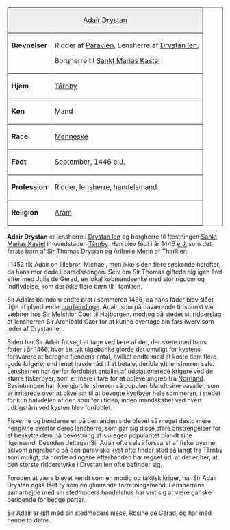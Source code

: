 {{title:Adair Drystan}}
{{author:Laura Holmegaard}}
{{timestamp:2009-10-29T12:16:17Z}}
{{copyright:Adair Drystan}}
<table border=1 cellpadding=2 cellspacing=0 align=right style="margin-left:1em">
<tr valign=top><td style="background:#efefef;" colspan=2 align=center>[[Adair Drystan]]
<tr valign=top><td>'''Bævnelser'''<td>Ridder af [[Paravien]],
Lensherre af [[Drystan len]],

Borgherre til [[Sankt Marias Kastel]]
<tr valign=top><td>'''Hjem'''<td>[[Tårnby]]
<tr valign=top><td>'''Køn'''<td>Mand
<tr valign=top><td>'''Race'''<td>[[Menneske]]
<tr valign=top><td>'''Født'''<td>September, 1446 [[e.J.]]
<tr valign=top><td>'''Profession'''<td>Ridder, lensherre, handelsmand
<tr valign=top><td>'''Religion'''<td>[[Aram]]
</table>
'''Adair Drystan''' er lensherre i [[Drystan len]] og borgherre til fæstningen [[Sankt Marias Kastel]] i hovedstaden [[Tårnby]]. Han blev født i år 1446 [[e.J.]] som det første barn af Sir Thomas Drystan og Aribelle Merin af [[Tharkien]].

I 1452 fik Adair en lillebror, Michael, men ikke siden flere søskende herefter, da hans mor døde i barselssengen. Selv om Sir Thomas giftede sig igen året efter med Julie de Gerad, en lokal købmandsenke med stor rigdom og indflydelse, kom der ikke flere børn til i familien.

Sir Adairs barndom endte brat i sommeren 1466, da hans fader blev slået ihjel af plyndrende [[norrlænding|norrlændinge]]. Adair, som på daværende tidspunkt var væbner hos Sir [[Melchior Caer]] til [[Højborgen]], modtog på stedet sit ridderslag af lensherren Sir Archibald Caer for at kunne overtage sin fars hverv som leder af Drystan len.

Siden har Sir Adair forsøgt at tage ved lære af det, der skete med hans fader i år 1466, hvor en tyk tågebanke gjorde det umuligt for kystens forsvarere at beregne fjendens antal, hvilket endte med at koste dem flere gode krigere, end lenet havde råd til at betale, deriblandt lensherren selv. Lensherren har derfor fordoblet antallet af udstationerede krigere ved de større fiskerbyer, som er mere i fare for at opleve angreb fra [[Norrland]]. Beslutningen har ikke gjort lensherren så populær blandt sine vasaller, som er irriterede over at blive sat til at bevogte kystbyer hele sommeren, i stedet for kun halvdelen af den som før i tiden, inden mandskabet ved hvert udkigstårn ved kysten blev fordoblet.

Fiskerne og bønderne er på den anden side blevet så meget desto mere hengivne overfor deres lensherre, som gør sig disse store anstrengelser for at beskytte dem på bekostning af sin egen popularitet blandt sine ligemænd. Desuden deltager Sir Adair ofte selv i forsvaret af fiskerbyerne, selvom angrebene på den paraviske kyst ofte finder sted så langt fra Tårnby som muligt, da norrlændingene efterhånden har regnet ud, at det er her, at den største ridderstyrke i Drystan len ofte befinder sig.

Foruden at være blevet kendt som en modig og taktisk kriger, har Sir Adair Drystan også fået ry som en glimrende forretningsmand. Lensherrens samarbejde med sin stedmoders handelshus har vist sig at være ganske berigende for begge parter.

Sir Adair er gift med sin stedmoders niece, Rosine de Garad, og har med hende to døtre.